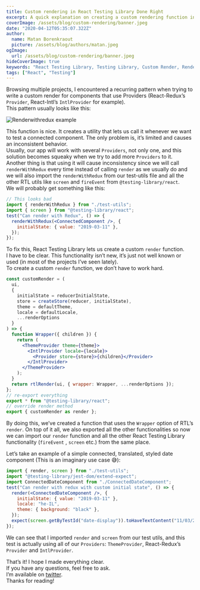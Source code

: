 ```yaml
---
title: Custom rendering in React Testing Library Done Right
excerpt: A quick explanation on creating a custom rendering function in RTL
coverImage: /assets/blog/custom-rendering/banner.jpeg
date: "2020-04-12T05:35:07.322Z"
author:
  name: Matan Borenkraout
  picture: /assets/blog/authors/matan.jpeg
ogImage:
  url: /assets/blog/custom-rendering/banner.jpeg
hideCoverImage: true
keywords: "React Testing Library, Testing Library, Custom Render, Render, React, Testing"
tags: ["React", "Testing"]
---
```


Browsing multiple projects, I encountered a recurring pattern when trying to write a custom render for components that use Providers (React-Redux’s `Provider`, React-Intl’s `IntlProvider` for example).  
This pattern usually looks like this:

![Renderwithredux example](/assets/blog/custom-rendering/banner.jpeg)

This function is nice. It creates a utility that lets us call it whenever we want to test a connected component. The only problem is, it’s limited and causes an inconsistent behavior.  
Usually, our app will work with several `Providers`, not only one, and this solution becomes squeaky when we try to add more `Providers` to it.  
Another thing is that using it will cause inconsistency since we will call `renderWithRedux` every time instead of calling `render` as we usually do and we will also import the `renderWithRedux` from our test-utils file and all the other RTL utils like `screen` and `fireEvent` from `@testing-library/react`.  
We will probably get something like this:

```jsx
// This looks bad
import { renderWithRedux } from "./test-utils";
import { screen } from "@testing-library/react";
test("Can render with Redux", () => {
  renderWithRedux(<ConnectedComponent />, {
    initialState: { value: "2019-03-11" },
  });
});
```

To fix this, React Testing Library lets us create a custom `render` function.  
I have to be clear. This functionality isn’t new, it’s just not well known or used (in most of the projects I’ve seen lately).  
To create a custom `render` function, we don’t have to work hard.

```jsx
const customRender = (
  ui,
  {
    initialState = reducerInitialState,
    store = createStore(reducer, initialState),
    theme = defaultTheme,
    locale = defaultLocale,
    ...renderOptions
  }
) => {
  function Wrapper({ children }) {
    return (
      <ThemeProvider theme={theme}>
        <IntlProvider locale={locale}>
          <Provider store={store}>{children}</Provider>
        </IntlProvider>
      </ThemeProvider>
    );
  }
  return rtlRender(ui, { wrapper: Wrapper, ...renderOptions });
};
// re-export everything
export * from "@testing-library/react";
// override render method
export { customRender as render };
```

By doing this, we’ve created a function that uses the `Wrapper` option of RTL’s `render`. On top of it all, we also exported all the other functionalities so now we can import our `render` function and all the other React Testing Library functionality (`fireEvent` , `screen` etc.) from the same place.

Let’s take an example of a simple connected, translated, styled date component (This is an imaginary use case 😅):

```jsx
import { render, screen } from "./test-utils";
import "@testing-library/jest-dom/extend-expect";
import ConnectedDateComponent from "./ConnectedDateComponent";
test("Can render with redux with custom initial state", () => {
  render(<ConnectedDateComponent />, {
    initialState: { value: "2019-03-11" },
    locale: "he-IL",
    theme: { background: "black" },
  });
  expect(screen.getByTestId("date-display")).toHaveTextContent("11/03/2019");
});
```

We can see that I imported `render` and `screen` from our test utils, and this test is actually using all of our `Providers`: `ThemeProvider`, React-Redux’s `Provider` and `IntlProvider`.

That’s it! I hope I made everything clear.  
If you have any questions, feel free to ask.  
I’m available on [twitter](https://twitter.com/matanbobi).  
Thanks for reading!
